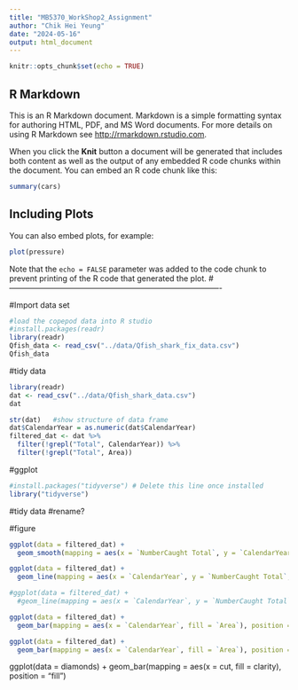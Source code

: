 ```yaml
---
title: "MB5370_WorkShop2_Assignment"
author: "Chik Hei Yeung"
date: "2024-05-16"
output: html_document
---
```


```r
knitr::opts_chunk$set(echo = TRUE)
```

## R Markdown

This is an R Markdown document. Markdown is a simple formatting syntax for authoring HTML, PDF, and MS Word documents. For more details on using R Markdown see <http://rmarkdown.rstudio.com>.

When you click the **Knit** button a document will be generated that includes both content as well as the output of any embedded R code chunks within the document. You can embed an R code chunk like this:

```r
summary(cars)
```

## Including Plots

You can also embed plots, for example:

```r
plot(pressure)
```

Note that the `echo = FALSE` parameter was added to the code chunk to prevent printing of the R code that generated the plot.
#----------------------------------------------------------------------------------

#Import data set
```r
#load the copepod data into R studio
#install.packages(readr)
library(readr)
Qfish_data <- read_csv("../data/Qfish_shark_fix_data.csv")
Qfish_data
```

#tidy data
```r
library(readr)
dat <- read_csv("../data/Qfish_shark_data.csv")
dat
```

```r
str(dat)   #show structure of data frame
dat$CalendarYear = as.numeric(dat$CalendarYear)
filtered_dat <- dat %>%
  filter(!grepl("Total", CalendarYear)) %>%
  filter(!grepl("Total", Area))
```


#ggplot
```r
#install.packages("tidyverse") # Delete this line once installed
library("tidyverse")
```
#tidy data
#rename?

#figure
```r
ggplot(data = filtered_dat) + 
  geom_smooth(mapping = aes(x = `NumberCaught Total`, y = `CalendarYear`, colour = Area))
```

```r
ggplot(data = filtered_dat) + 
  geom_line(mapping = aes(x = `CalendarYear`, y = `NumberCaught Total`, colour = Area ))

#ggplot(data = filtered_dat) + 
  #geom_line(mapping = aes(x = `CalendarYear`, y = `NumberCaught Total`, colour = Area ))#
```

```r
ggplot(data = filtered_dat) + 
  geom_bar(mapping = aes(x = `CalendarYear`, fill = `Area`), position = "stack")
```

```r
ggplot(data = filtered_dat) + 
  geom_bar(mapping = aes(x = `CalendarYear`, fill = `Area`), position = "fill")

```

ggplot(data = diamonds) + 
  geom_bar(mapping = aes(x = cut, fill = clarity), position = "fill")